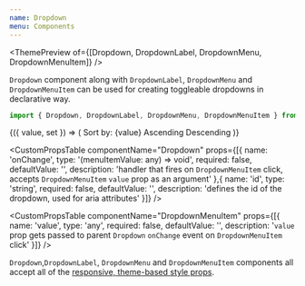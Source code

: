```yaml
---
name: Dropdown
menu: Components
---
```



<ThemePreview of={[Dropdown, DropdownLabel, DropdownMenu, DropdownMenuItem]} />

`Dropdown` component along with `DropdownLabel`, `DropdownMenu` and `DropdownMenuItem` can be used for creating toggleable dropdowns in declarative way.

```javascript
import { Dropdown, DropdownLabel, DropdownMenu, DropdownMenuItem } from '@deity/falcon-ui';
```

<Playground>
  <Box css={{height: 150}}>
    <Value initial="acending">
       {({ value, set }) => (
          <Dropdown onChange={set}>
            <DropdownLabel>
                Sort by: {value}
            </DropdownLabel>
            <DropdownMenu>
              <DropdownMenuItem value="ascending">
                  Ascending
              </DropdownMenuItem>
              <DropdownMenuItem value="descending">
                  Descending
              </DropdownMenuItem>
            </DropdownMenu>
          </Dropdown>
        )}
    </Value>
  </Box>
</Playground>

<CustomPropsTable componentName="Dropdown" props={[{
  name: 'onChange',
  type: '(menuItemValue: any) => void',
  required: false,
  defaultValue: '',
  description: 'handler that fires on <code>DropdownMenuItem</code> click, accepts <code>DropdownMenuItem</code> <code>value</code> prop as an argument'
},{
  name: 'id',
  type: 'string',
  required: false,
  defaultValue: '',
  description: 'defines the id of the dropdown, used for aria attributes'
}]} />

<CustomPropsTable componentName="DropdownMenuItem" props={[{
  name: 'value',
  type: 'any',
  required: false,
  defaultValue: '',
  description: '<code>value</code> prop gets passed to parent <code>Dropdown</code> <code>onChange</code> event on <code>DropdownMenuItem</code> click'
  }]}
 />


`Dropdown`,`DropdownLabel`, `DropdownMenu` and `DropdownMenuItem` components all accept all of the [responsive, theme-based style props](/responsive-props).